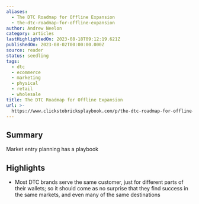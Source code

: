 ```yaml
---
aliases:
  - The DTC Roadmap for Offline Expansion
  - the-dtc-roadmap-for-offline-expansion
author: Andrew Neelon
category: articles
lastHighlightedOn: 2023-08-18T09:12:19.621Z
publishedOn: 2023-08-02T00:00:00.000Z
source: reader
status: seedling
tags:
  - dtc
  - ecommerce
  - marketing
  - physical
  - retail
  - wholesale
title: The DTC Roadmap for Offline Expansion
url: >-
  https://www.clickstobricksplaybook.com/p/the-dtc-roadmap-for-offline-expansion?utm_source=post-email-title&publication_id=1180077&post_id=135605699&isFreemail=false&utm_medium=email
---
```

## Summary

Market entry planning has a playbook

## Highlights

- Most DTC brands serve the same customer, just for different parts of their wallets; so it should come as no surprise that they find success in the same markets, and even many of the same destinations
